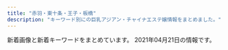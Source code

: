 ```yaml
---
title: "赤羽・東十条・王子・板橋"
description: "キーワード別にの巨乳アジアン・チャイナエステ嬢情報をまとめました。"
---
```


新着画像と新着キーワードをまとめています。
2021年04月21日の情報です。

<DmmAffiliateIns />
<KeywordTable
  shops={
    [
    {
        "station": "\u5c3e\u4e45\u99c5",
        "img_links": [
            "https://nippori-massage.com/line/line-qr.png",
            "https://nippori-massage.com/icon/line.png",
            "https://nippori-massage.com/icon/facebook.png",
            "https://nippori-massage.com/images/main-sp.jpg",
            "https://nippori-massage.com/images/obi.jpg",
            "https://nippori-massage.com/line/10min-coupon.png",
            "https://nippori-massage.com/icon/twitter.png",
            "https://nippori-massage.com/staff/sakura-s1.jpg",
            "https://nippori-massage.com/images/main1.jpg",
            "https://nippori-massage.com/images/esthe4.jpg",
            "https://nippori-massage.com//icon/facebook.png",
            "https://nippori-massage.com/footer/footer-line.png",
            "https://nippori-massage.com/icon/yelp.png",
            "https://nippori-massage.com/footer/footer-tel.png",
            "https://nippori-massage.com/images/esthe3.jpg",
            "https://nippori-massage.com/images/esthe1.jpg",
            "https://nippori-massage.com/images/header3.png",
            "https://nippori-massage.com/images/esthe2.jpg",
            "https://nippori-massage.com/room/room-l1.jpg",
            "https://nippori-massage.com/room/room-l4.jpg",
            "https://nippori-massage.com/images/qrcode.png",
            "https://nippori-massage.com/mens-esthe/2021/04/15/sakura-s1.jpg",
            "https://scdn.line-apps.com/n/line_add_friends/btn/ja.png",
            "https://nippori-massage.com/staff/mirei-s1.jpg",
            "https://nippori-massage.com/staff/sakura-l1.jpg",
            "https://nippori-massage.com/room/room-l2.jpg",
            "https://nippori-massage.com/images/clear.png",
            "https://nippori-massage.com/room/room-l3.jpg",
            "https://nippori-massage.com/footer/footer-staff.png",
            "https://nippori-massage.com/images/line_friend.png"
        ],
        "name": "\u56de\u697d\u82d1",
        "keywords": {},
        "url": "https://nippori-massage.com/"
    },
    {
        "keywords": {},
        "station": "JR\u6771\u5341\u6761\u99c5\u5317\u53e3",
        "img_links": [
            "https://higashijujo-mensesthe.com/room/esthe2.jpg",
            "https://higashijujo-mensesthe.com/staff/lime-s1.jpg",
            "https://higashijujo-mensesthe.com/images/footer-r.png",
            "https://higashijujo-mensesthe.com/staff/kimi-l1.jpg",
            "https://higashijujo-mensesthe.com/room/esthe1.jpg",
            "https://higashijujo-mensesthe.com/staff/rika-l1.jpg",
            "https://higashijujo-mensesthe.com/2020/02/29/lime-s1.jpg",
            "https://higashijujo-mensesthe.com/menu/blog.png",
            "https://higashijujo-mensesthe.com/staff/kimi-s2.jpg",
            "https://higashijujo-mensesthe.com/menu/gallery.png",
            "https://higashijujo-mensesthe.com/images/clear.png",
            "https://higashijujo-mensesthe.com/staff/runa-s1.jpg",
            "https://higashijujo-mensesthe.com/2019/10/21/rika-s1.jpg",
            "https://higashijujo-mensesthe.com/2019/08/22/runa-s1.jpg",
            "https://higashijujo-mensesthe.com/icon/yelp.png",
            "https://higashijujo-mensesthe.com/room/room-l1.jpg",
            "https://higashijujo-mensesthe.com/images/flower.png",
            "https://higashijujo-mensesthe.com/staff/kimi-s1.jpg",
            "https://higashijujo-mensesthe.com/staff/satomi-s1.jpg",
            "https://higashijujo-mensesthe.com/icon/line.png",
            "https://higashijujo-mensesthe.com/staff/rika-s1.jpg",
            "https://higashijujo-mensesthe.com/room/room-l2.jpg",
            "https://higashijujo-mensesthe.com/2019/08/23/satomi-s1.jpg",
            "https://higashijujo-mensesthe.com/images/qrcode.png",
            "https://higashijujo-mensesthe.com/staff/runa-l1.jpg",
            "https://higashijujo-mensesthe.com/images/main1.jpg",
            "https://higashijujo-mensesthe.com/button/home.png",
            "https://higashijujo-mensesthe.com/staff/kimi-l2.jpg",
            "https://higashijujo-mensesthe.com/menu/friend.png",
            "https://higashijujo-mensesthe.com/images/footer-l.png",
            "https://higashijujo-mensesthe.com/images/camp.jpg",
            "https://higashijujo-mensesthe.com/menu/info.png",
            "https://higashijujo-mensesthe.com/2019/08/10/kimi-s1.jpg",
            "https://higashijujo-mensesthe.com/images/main-sp.jpg",
            "https://higashijujo-mensesthe.com/images/header3.png",
            "https://higashijujo-mensesthe.com/room/room-l3.jpg",
            "https://higashijujo-mensesthe.com/button/blog.png",
            "https://higashijujo-mensesthe.com/menu/home.png",
            "https://higashijujo-mensesthe.com/icon/facebook.png",
            "https://higashijujo-mensesthe.com/icon/twitter.png",
            "https://higashijujo-mensesthe.com/room/esthe3.jpg",
            "https://higashijujo-mensesthe.com/staff/satomi-l1.jpg",
            "https://higashijujo-mensesthe.com/room/room-l4.jpg",
            "https://higashijujo-mensesthe.com/button/staff.png",
            "https://higashijujo-mensesthe.com/staff/lime-l1.jpg"
        ],
        "name": "Love Sea",
        "url": "https://higashijujo-mensesthe.com/"
    },
    {
        "station": "JR\u6771\u5341\u6761\u99c5\u5317\u53e3",
        "name": "\u767e\u5408",
        "keywords": {
            "86": 3,
            "85": 3,
            "84": 3,
            "83": 3
        },
        "url": "http://yuri.msa.jp/",
        "img_links": [
            "http://yuri.msa.jp/images/ser3.jpg",
            "http://yuri.msa.jp/layer/images/top/top_05.jpg",
            "http://yuri.msa.jp/images/staff_bj1.png",
            "http://yuri.msa.jp/layer/images/top/top_03.jpg",
            "http://yuri.msa.jp/images/s_service.png",
            "http://yuri.msa.jp/images/ser4.jpg",
            "http://yuri.msa.jp/layer/images/top/top_02.jpg",
            "http://yuri.msa.jp/images/top2.jpg",
            "http://yuri.msa.jp/images/staff_03.jpg",
            "http://yuri.msa.jp/images/staff_01.jpg",
            "http://yuri.msa.jp/layer/images/top/top_06.jpg",
            "http://yuri.msa.jp/images/ser1.jpg",
            "http://yuri.msa.jp/images/info.png",
            "http://yuri.msa.jp/images/ser2.jpg",
            "http://yuri.msa.jp/images/staff_bj4.png",
            "http://yuri.msa.jp/layer/images/top/top_04.jpg",
            "http://yuri.msa.jp/layer/images/top/top_01.jpg",
            "http://yuri.msa.jp/images/staff_04.jpg",
            "http://yuri.msa.jp/images/top1.jpg",
            "http://yuri.msa.jp/images/wenzi-staff.png",
            "http://yuri.msa.jp/images/1.jpg",
            "http://yuri.msa.jp/images/staff_06.jpg",
            "http://yuri.msa.jp/layer/images/top.jpg",
            "http://yuri.msa.jp/layer/images/top/top_08.png",
            "http://yuri.msa.jp/images/staff_02.jpg",
            "http://yuri.msa.jp/images/s_info.png"
        ]
    },
    {
        "img_links": [
            "https://www.sinraku.work/images/time.jpg",
            "https://www.sinraku.work/images/tg.png",
            "https://www.sinraku.work/images/int1.jpg",
            "https://www.sinraku.work/staff/koko.jpg",
            "https://www.sinraku.work/images/sys.png",
            "https://www.sinraku.work/staff/kai.jpg",
            "https://www.sinraku.work/img/koko1.jpg",
            "https://www.sinraku.work/img/kai1.jpg",
            "https://www.sinraku.work/images/rec.jpg",
            "https://www.sinraku.work/img/rina1.jpg",
            "https://www.sinraku.work/images/tel.png",
            "https://www.sinraku.work/images/interior_t.jpg",
            "https://www.sinraku.work/images/menu/top.png",
            "https://www.sinraku.work/images/menu/staff.png",
            "https://www.sinraku.work/images/menu/interior.png",
            "https://www.sinraku.work/images/staff_t.jpg",
            "https://www.sinraku.work/staff/rina.jpg",
            "https://www.sinraku.work/images/news.jpg",
            "https://www.sinraku.work/img/miho1.jpg",
            "https://www.sinraku.work/images/int2.png",
            "https://www.sinraku.work/staff/miho.jpg"
        ],
        "url": "https://www.sinraku.work/",
        "station": "JR\u8d64\u7fbd\u99c5\u6771\u53e3",
        "name": "\u5fc3\u697d",
        "keywords": {}
    },
    {
        "url": "http://www.crossu.xyz/",
        "name": "\u685c\u306e\u604b",
        "keywords": {
            "\u30bb\u30af\u30b7\u30fc": 5
        },
        "station": "JR\u738b\u5b50\u99c5\u5317\u53e3",
        "img_links": [
            "http://www.crossu.xyz/templets/default/picture/rec1.png",
            "http://www.crossu.xyz/uploads/181211/1-1Q2111433162D.jpg",
            "http://www.crossu.xyz/uploads/180621/1-1P621101232H4.jpg",
            "http://www.crossu.xyz/uploads/allimg/180620/1-1P6201013133b.jpg",
            "http://www.crossu.xyz/uploads/190924/1-1Z9241056212J.jpg",
            "http://www.crossu.xyz/uploads/191119/1-19111915043V27.jpg",
            "http://www.crossu.xyz/templets/default/picture/interior_t.jpg",
            "http://www.crossu.xyz/templets/default/picture/news.jpg",
            "http://www.crossu.xyz/templets/default/picture/staff_t.jpg",
            "http://www.crossu.xyz/uploads/200528/1-20052Q52142229.jpg",
            "http://www.crossu.xyz/uploads/180620/1-1P62010154K00.png",
            "http://www.crossu.xyz/uploads/180620/1-1P62010193X63.jpg",
            "http://www.crossu.xyz/uploads/191129/1-19112914393CK.jpg",
            "http://www.crossu.xyz/templets/default/picture/head.jpg"
        ]
    },
    {
        "url": "https://wagaya.xyz.mn/",
        "station": "JR\u738b\u5b50\u99c5\u4e2d\u592e\u53e3",
        "name": "\u6211\u304c\u5bb6",
        "img_links": [],
        "keywords": {}
    },
    {
        "img_links": [],
        "name": "\u5922\u3054",
        "station": "JR\u5341\u6761\u99c5\u5357\u53e3",
        "url": "https://yumego.tyo.cm/",
        "keywords": {}
    },
    {
        "img_links": [
            "http://www.e-baby.work/staff/karen1.jpg",
            "http://www.e-baby.work/staff/yuka1.jpg",
            "http://www.e-baby.work/img/all/loader.png",
            "http://www.e-baby.work/staff/rina1.jpg",
            "http://www.e-baby.work/staff/maya1.jpg",
            "http://www.e-baby.work/staff/kumi1.jpg",
            "http://www.e-baby.work/img/all/icon2.png",
            "http://www.e-baby.work/staff/haru1.jpg",
            "http://www.e-baby.work/staff/kumic.jpg"
        ],
        "station": "JR\u8d64\u7fbd\u99c5\u6771\u53e3",
        "name": "\u30a2\u30a4\u30ea\u30b9",
        "keywords": {
            "84": 1,
            "87": 1,
            "86": 2,
            "C": 1,
            "89": 1,
            "D": 3,
            "85": 1,
            "E": 2
        },
        "url": "http://www.e-baby.work/"
    },
    {
        "img_links": [
            "http://www.cocosia.work/staff/hina1.jpg",
            "http://www.cocosia.work/img/int3.jpg",
            "http://www.cocosia.work/staff/rea.jpg",
            "http://www.cocosia.work/staff/mao.jpg",
            "http://www.cocosia.work/staff/yuyu.jpg",
            "http://www.cocosia.work/img/bn_contact.jpg",
            "http://www.cocosia.work/img/i_tel.png",
            "http://www.cocosia.work/img/bn_howto_sp.jpg",
            "http://www.cocosia.work/staff/yuyu1.jpg",
            "http://www.cocosia.work/staff/riya.jpg",
            "http://www.cocosia.work/img/int2.jpg",
            "http://www.cocosia.work/staff/hina.jpg",
            "http://www.cocosia.work/img/header_info.png",
            "http://www.cocosia.work/img/int3_sp.jpg",
            "http://www.cocosia.work/staff/mika1.jpg",
            "http://www.cocosia.work/staff/mika.jpg",
            "http://www.cocosia.work/img/int1_sp.jpg",
            "http://www.cocosia.work/staff/rea1.jpg",
            "http://www.cocosia.work/staff/mao1.jpg",
            "http://www.cocosia.work/img/concept.jpg",
            "http://www.cocosia.work/img/concept_sp.jpg",
            "http://www.cocosia.work/img/int1.jpg",
            "http://www.cocosia.work/img/bn_howto.jpg",
            "http://www.cocosia.work/img/bn_contact_sp.jpg",
            "http://www.cocosia.work/staff/riya1.jpg",
            "http://www.cocosia.work/img/int2_sp.jpg"
        ],
        "url": "http://www.cocosia.work/",
        "name": "Cocosia \uff5e\u30b3\u30b3\u30b7\u30a2\uff5e",
        "station": "JR\u8d64\u7fbd\u99c5\u897f\u53e3",
        "keywords": {
            "87": 6,
            "86": 8,
            "E": 6,
            "C": 15,
            "85": 2,
            "D": 10
        }
    },
    {
        "station": "\u9ad8\u5cf6\u5e73\u99c5",
        "keywords": {
            "D": 3,
            "86": 2,
            "88": 1,
            "\u4e73": 1
        },
        "name": "Jessica",
        "url": "http://minming.work/",
        "img_links": [
            "http://minming.work/uploads/210405/1-2104051H4034V.jpg",
            "http://minming.work/uploads/210405/1-2104051H21N45.jpg",
            "http://minming.work/uploads/allimg/210222/1-2102221K144L3.png",
            "http://minming.work/uploads/210405/1-2104051H30X20.jpg"
        ]
    },
    {
        "img_links": [
            "http://lastpara.net/img/recuit.png",
            "http://lastpara.net/image/cast/cast_263_1_l.jpg",
            "http://lastpara.net/image/cast/cast_265_1_s.jpg",
            "http://lastpara.net/image/cast/cast_286_1_l.jpg",
            "http://lastpara.net/image/cast/cast_255_1_l.jpg",
            "http://lastpara.net/image/cast/cast_256_1_s.jpg",
            "http://lastpara.net/img/news-ttl.jpg",
            "http://lastpara.net/image/cast/cast_262_1_l.jpg",
            "http://lastpara.net/image/cast/cast_259_1_s.jpg",
            "http://lastpara.net/img/event/camp_top_02.jpg",
            "http://lastpara.net/image/cast/cast_259_1_l.jpg",
            "http://lastpara.net/image/cast/cast_286_1_s.jpg",
            "http://lastpara.net/image/cast/cast_256_1_l.jpg",
            "http://lastpara.net/image/cast/cast_265_1_l.jpg",
            "http://lastpara.net/image/cast/cast_261_1_l.jpg",
            "http://lastpara.net/image/cast/cast_263_1_s.jpg",
            "http://lastpara.net/image/cast/cast_287_1_l.jpg",
            "http://lastpara.net/image/cast/cast_287_1_s.jpg"
        ],
        "station": "JR\u8d64\u7fbd\u99c5\u5357\u53e3",
        "url": "http://lastpara.net/",
        "keywords": {
            "90": 2,
            "85": 9,
            "84": 4,
            "86": 4
        },
        "name": "Last Paradise \uff5e\u30e9\u30b9\u30c8\u30d1\u30e9\u30c0\u30a4\u30b9\uff5e"
    },
    {
        "keywords": {},
        "name": "\u3084\u3059\u3089\u304e",
        "url": "http://tenpo5.iest.info/",
        "img_links": [],
        "station": "JR\u738b\u5b50\u99c5\u5317\u53e3"
    },
    {
        "station": "JR\u8d64\u7fbd\u99c5\u5357\u53e3",
        "name": "Only one \uff5e\u30aa\u30f3\u30ea\u30fc\u30ef\u30f3\uff5e",
        "keywords": {},
        "url": "http://www.roserelaxation.info/",
        "img_links": [
            "http://www.roserelaxation.info/upload/201712/1512155748.jpg",
            "http://www.roserelaxation.info/upload/201712/thumb/1512155748.jpg",
            "http://www.roserelaxation.info/upload/201808/thumb_dis/1535596152.jpg",
            "http://www.roserelaxation.info/upload/202007/1594636355.jpg",
            "http://www.roserelaxation.info/upload/images/20170706_091357.jpg",
            "http://www.roserelaxation.info/upload/201807/1531195952.jpg",
            "http://www.roserelaxation.info/upload/images/20171206_133002.jpg",
            "http://www.roserelaxation.info/upload/201708/thumb_dis/1502280972.jpg",
            "http://www.roserelaxation.info/upload/202007/thumb/1594636246.jpg",
            "http://www.roserelaxation.info/upload/201807/thumb_dis/1531195547.jpg",
            "http://www.roserelaxation.info/upload/images/20171214_032900.jpg",
            "http://www.roserelaxation.info/upload/202007/1594636684.jpg",
            "http://www.roserelaxation.info/upload/202007/thumb_dis/1594636322.jpg",
            "http://www.roserelaxation.info/upload/201801/thumb/1517150493.jpg",
            "http://www.roserelaxation.info/upload/201801/1517150493.jpg",
            "http://www.roserelaxation.info/upload/201807/1531197286.jpg",
            "http://www.roserelaxation.info/upload/201807/thumb/1531195952.jpg",
            "http://www.roserelaxation.info/upload/images/20170613_104732.jpg",
            "http://www.roserelaxation.info/upload/images/20171206_132919.jpg",
            "http://www.roserelaxation.info/upload/201807/1531195547.jpg",
            "http://www.roserelaxation.info/upload/201801/thumb_dis/1517150493.jpg",
            "http://www.roserelaxation.info/upload/201807/thumb_dis/1531197286.jpg",
            "http://www.roserelaxation.info/upload/201807/thumb/1531195547.jpg",
            "http://www.roserelaxation.info/upload/202007/thumb/1594636355.jpg",
            "http://www.roserelaxation.info/upload/201807/thumb_dis/1531195952.jpg",
            "http://www.roserelaxation.info/upload/202007/1594636246.jpg",
            "http://www.roserelaxation.info/upload/201707/1499300573.jpg",
            "http://www.roserelaxation.info/upload/201712/thumb_dis/1512155748.jpg",
            "http://www.roserelaxation.info/upload/images/20171206_132823.jpg",
            "http://www.roserelaxation.info/upload/202008/1598846272.jpg",
            "http://www.roserelaxation.info/upload/202007/thumb_dis/1594636355.jpg",
            "http://www.roserelaxation.info/upload/201708/1502280972.jpg",
            "http://www.roserelaxation.info/upload/images/20171206_132851.jpg",
            "http://www.roserelaxation.info/upload/202007/thumb_dis/1594636246.jpg",
            "http://www.roserelaxation.info/upload/202007/thumb/1594636684.jpg",
            "http://www.roserelaxation.info/upload/202007/thumb_dis/1594636684.jpg",
            "http://www.roserelaxation.info/upload/images/20170525_102731.jpg"
        ]
    },
    {
        "keywords": {
            "86": 2,
            "D": 2
        },
        "name": "\u9999\u9999",
        "station": "JR\u6771\u5341\u6761\u99c5\u5317\u53e3",
        "url": "http://shanshan-esthe.com/",
        "img_links": [
            "http://shanshan-esthe.com/img/st16.jpg",
            "http://shanshan-esthe.com/img/no.png",
            "http://shanshan-esthe.com/img/sta0.jpg",
            "http://shanshan-esthe.com/img/st14.jpg",
            "http://shanshan-esthe.com/img/sta14.jpg"
        ]
    },
    {
        "keywords": {
            "87": 1,
            "88": 2,
            "86": 2,
            "85": 12,
            "84": 1,
            "E": 3,
            "D": 5,
            "C": 17
        },
        "name": "\u83ef\u8276",
        "url": "http://ka-en.work/",
        "img_links": [
            "http://ka-en.work/img/fla-2.jpg",
            "http://ka-en.work/img/mo.png",
            "http://ka-en.work/sp/img/time.jpg",
            "http://ka-en.work/img/st2.jpg",
            "http://ka-en.work/img/st4.jpg",
            "http://ka-en.work/sp/img/acc1.jpg",
            "http://ka-en.work/img/acc4.jpg",
            "http://ka-en.work/img/acc5.jpg",
            "http://ka-en.work/sp/img/t-o.jpg",
            "http://ka-en.work/sp/img/st1.jpg",
            "http://ka-en.work/img/fla-1.jpg",
            "http://ka-en.work/sp/img/st3.jpg",
            "http://ka-en.work/img/kanban.jpg",
            "http://ka-en.work/sp/img/t-s.jpg",
            "http://ka-en.work/img/st1.jpg",
            "http://ka-en.work/sp/img/p-10.jpg",
            "http://ka-en.work/sp/img/st7.jpg",
            "http://ka-en.work/sp/img/st6.jpg",
            "http://ka-en.work/sp/img/acc2.jpg",
            "http://ka-en.work/sp/img/t-r.jpg",
            "http://ka-en.work/sp/img/tel.jpg",
            "http://ka-en.work/img/fla-3.jpg",
            "http://ka-en.work/sp/img/botton.jpg",
            "http://ka-en.work/img/botton2.jpg",
            "http://ka-en.work/img/st9.jpg",
            "http://ka-en.work/sp/img/p-4.jpg",
            "http://ka-en.work/img/st10.jpg",
            "http://ka-en.work/sp/img/st2.jpg",
            "http://ka-en.work/sp/img/t-a.jpg",
            "http://ka-en.work/sp/img/acc5.jpg",
            "http://ka-en.work/img/botton.jpg",
            "http://ka-en.work/img/acc2.jpg",
            "http://ka-en.work/img/s6.jpg",
            "http://ka-en.work/sp/img/tit.jpg",
            "http://ka-en.work/img/botton6.jpg",
            "http://ka-en.work/img/s4.jpg",
            "http://ka-en.work/img/acc1.jpg",
            "http://ka-en.work/sp/img/p-9.jpg",
            "http://ka-en.work/sp/img/kanban.jpg",
            "http://ka-en.work/sp/img/t-t.jpg",
            "http://ka-en.work/sp/img/st8.jpg",
            "http://ka-en.work/img/st8.jpg",
            "http://ka-en.work/sp/img/st9.jpg",
            "http://ka-en.work/sp/img/acc3.jpg",
            "http://ka-en.work/img/botton4.jpg",
            "http://ka-en.work/img/head.jpg",
            "http://ka-en.work/sp/img/acc4.jpg",
            "http://ka-en.work/img/botton5.jpg",
            "http://ka-en.work/sp/img/pic.jpg",
            "http://ka-en.work/sp/img/add.jpg",
            "http://ka-en.work/img/s7.jpg",
            "http://ka-en.work/img/s10.jpg",
            "http://ka-en.work/img/foot.jpg",
            "http://ka-en.work/img/st6.jpg",
            "http://ka-en.work/img/st3.jpg",
            "http://ka-en.work/sp/img/cam.jpg",
            "http://ka-en.work/img/st7.jpg",
            "http://ka-en.work/sp/img/pc.jpg",
            "http://ka-en.work/sp/img/sys.jpg",
            "http://ka-en.work/img/s2.jpg",
            "http://ka-en.work/sp/img/info.jpg",
            "http://ka-en.work/img/s3.jpg",
            "http://ka-en.work/img/s9.jpg",
            "http://ka-en.work/img/botton3.jpg",
            "http://ka-en.work/img/acc3.jpg",
            "http://ka-en.work/sp/img/st4.jpg",
            "http://ka-en.work/sp/img/st10.jpg"
        ],
        "station": "JR\u8d64\u7fbd\u99c5\u6771\u53e3"
    },
    {
        "keywords": {},
        "url": "http://www.l-yuri.work/",
        "name": "\u767e\u5408",
        "img_links": [
            "http://www.l-yuri.work/img/miki1.jpg",
            "http://www.l-yuri.work/staff/miki.jpg",
            "http://www.l-yuri.work/staff/aki.jpg",
            "http://www.l-yuri.work/images/tel.jpg",
            "http://www.l-yuri.work/images/1.png",
            "http://www.l-yuri.work/images/news.png",
            "http://www.l-yuri.work/staff/rina.jpg",
            "http://www.l-yuri.work/images/2.png",
            "http://www.l-yuri.work/images/interior_t.jpg",
            "http://www.l-yuri.work/img/rina1.jpg",
            "http://www.l-yuri.work/img/emi1.jpg",
            "http://www.l-yuri.work/img/kaori1.jpg",
            "http://www.l-yuri.work/staff/kaori.jpg",
            "http://www.l-yuri.work/images/s1.png",
            "http://www.l-yuri.work/images/tg.jpg",
            "http://www.l-yuri.work/images/int1.png",
            "http://www.l-yuri.work/images/staff_t.jpg",
            "http://www.l-yuri.work/images/4.png",
            "http://www.l-yuri.work/images/head.jpg",
            "http://www.l-yuri.work/images/5.png",
            "http://www.l-yuri.work/images/mobile.jpg",
            "http://www.l-yuri.work/img/aki1.jpg",
            "http://www.l-yuri.work/images/3.png",
            "http://www.l-yuri.work/staff/emi.jpg",
            "http://www.l-yuri.work/images/sys.png",
            "http://www.l-yuri.work/images/h_line.jpg",
            "http://www.l-yuri.work/images/int2.png"
        ],
        "station": "\u84ee\u6839\u99c5\u6771\u53e3"
    },
    {
        "keywords": {
            "C": 15
        },
        "station": "JR\u738b\u5b50\u99c5\u5317\u53e3",
        "img_links": [
            "http://oji.pink/images/zi_staff.png",
            "http://oji.pink/images/g7.jpg",
            "http://oji.pink/images/r4.jpg",
            "http://oji.pink/images/r2.jpg",
            "http://oji.pink/images/g2.jpg",
            "http://oji.pink/images/new1.jpg",
            "http://oji.pink/images/g0.jpg",
            "http://oji.pink/images/zi_link.png",
            "http://oji.pink/images/1.png",
            "http://oji.pink/images/aki.jpg",
            "http://oji.pink/images/3.png",
            "http://oji.pink/images/r1.jpg",
            "http://oji.pink/images/mobile.jpg",
            "http://oji.pink/images/r3.jpg",
            "http://oji.pink/images/top.jpg",
            "http://oji.pink/images/yuki.jpg",
            "http://oji.pink/images/g5.jpg",
            "http://oji.pink/images/g1.jpg"
        ],
        "url": "http://oji.pink/",
        "name": "\u7f8e\u5065"
    },
    {
        "name": "GOOD TIME",
        "img_links": [
            "http://www.goodtime.iesjp.com/images/top-left01.jpg",
            "http://www.goodtime.iesjp.com/files/004.jpg",
            "http://www.goodtime.iesjp.com/files/003.jpg",
            "http://www.goodtime.iesjp.com/images/m-yejiao.jpg",
            "http://www.goodtime.iesjp.com/photo_news/upimg/2288060497ed9031e6_0.jpg",
            "http://www.goodtime.iesjp.com/files/006.jpg",
            "http://www.goodtime.iesjp.com/images/m-top-right01.jpg",
            "http://www.goodtime.iesjp.com/images/m-top-right04.jpg",
            "http://www.goodtime.iesjp.com/images/m-right.jpg",
            "http://www.goodtime.iesjp.com/photo_news/upimg/529386029caabbb08f_0.jpg",
            "http://www.goodtime.iesjp.com/images/m-top03.jpg",
            "http://www.goodtime.iesjp.com/files/001.jpg",
            "http://www.goodtime.iesjp.com/photo_news/upimg/43415603819cc9fd0d_1.jpg",
            "http://www.goodtime.iesjp.com/images/m-top-right02.jpg",
            "http://www.goodtime.iesjp.com/images/m-head.jpg",
            "http://www.goodtime.iesjp.com/images/m-top-right03.jpg",
            "http://www.goodtime.iesjp.com/images/m-left.jpg",
            "http://www.goodtime.iesjp.com/photo_news/upimg/6226360739cbd5fa6e_0.jpg",
            "http://www.goodtime.iesjp.com/photo_news/upimg/1591860540114b630a_0.jpg",
            "http://www.goodtime.iesjp.com/images/m-top02.jpg",
            "http://www.goodtime.iesjp.com/photo_news/upimg/39901600bd6533312b_0.jpg",
            "http://www.goodtime.iesjp.com/images/call.png",
            "http://www.goodtime.iesjp.com/photo_news/upimg/20911603de0e3ad912_0.jpg"
        ],
        "keywords": {
            "\u30bb\u30af\u30b7\u30fc": 3,
            "87": 6,
            "85": 2,
            "D": 6
        },
        "url": "http://www.goodtime.iesjp.com/",
        "station": "\u8d64\u7fbd\u5ca9\u6df5\u99c52\u756a\u51fa\u53e3"
    },
    {
        "img_links": [
            "http://flower.este88.com/images/m05.jpg",
            "http://flower.este88.com/images/img1.jpg",
            "http://flower.este88.com/gals/erika1.jpg",
            "http://flower.este88.com/images/m04.jpg",
            "http://flower.este88.com/i/images/access3.jpg",
            "http://flower.este88.com/images/kp01.jpg",
            "http://flower.este88.com/i/images/access1.jpg",
            "http://flower.este88.com/i/images/access7.jpg",
            "http://flower.este88.com/gals/haruka1.jpg",
            "http://flower.este88.com/i/images/access4.jpg",
            "http://flower.este88.com/images/dot.png",
            "http://flower.este88.com/gals/riri1.jpg",
            "http://flower.este88.com/i/images/access6.jpg",
            "http://flower.este88.com/images/m03.jpg",
            "http://flower.este88.com/images/m01.jpg",
            "http://flower.este88.com/gals/emi1.jpg",
            "http://flower.este88.com/images/m02.jpg",
            "http://flower.este88.com/gals/yuuna1.jpg",
            "http://flower.este88.com/i/images/access2.jpg",
            "http://flower.este88.com/i/images/access5.jpg",
            "http://flower.este88.com/gals/moe1.jpg"
        ],
        "name": "Flower",
        "station": "JR\u8d64\u7fbd\u99c5\u5357\u53e3",
        "url": "http://flower.este88.com/",
        "keywords": {}
    },
    {
        "img_links": [
            "http://angel-aroma.net/img/m3.jpg",
            "http://angel-aroma.net/img/sta1.jpg",
            "http://angel-aroma.net/img/m20.jpg",
            "http://angel-aroma.net/img/m1.jpg",
            "http://angel-aroma.net/img/qr.jpg",
            "http://angel-aroma.net/img/no.png",
            "http://angel-aroma.net/img/top.jpg",
            "http://angel-aroma.net/img/m30.jpg",
            "http://angel-aroma.net/img/sta2.jpg",
            "http://angel-aroma.net/img/m2.jpg",
            "http://angel-aroma.net/img/m4.jpg",
            "http://angel-aroma.net/img/m5.jpg",
            "http://angel-aroma.net/img/m6.jpg",
            "http://angel-aroma.net/img/sta6.jpg",
            "http://angel-aroma.net/img/sta3.jpg",
            "http://angel-aroma.net/img/m10.jpg",
            "http://angel-aroma.net/img/stafft.jpg",
            "http://angel-aroma.net/img/sta5.jpg"
        ],
        "station": "JR\u8d64\u7fbd\u99c5\u6771\u53e3",
        "url": "http://angel-aroma.net/",
        "keywords": {
            "84": 2,
            "82": 2,
            "86": 4,
            "87": 2
        },
        "name": "\u30c0\u30fc\u30ea\u30f3"
    },
    {
        "station": "JR\u8d64\u7fbd\u99c5\u5357\u53e3",
        "img_links": [
            "http://www.darling.esjp.info/img/nav-001.png",
            "http://www.darling.esjp.info/files/003.jpg",
            "http://www.darling.esjp.info/files/007.jpg",
            "http://www.darling.esjp.info/img/nav-002.png",
            "http://www.darling.esjp.info/files/002.jpg",
            "http://www.darling.esjp.info/img/stt.jpg",
            "http://www.darling.esjp.info/img/nav-005.png",
            "http://www.darling.esjp.info/files/001.jpg",
            "http://www.darling.esjp.info/img/stb.jpg",
            "http://www.darling.esjp.info/img/nav-003.png",
            "http://www.darling.esjp.info/img/top01.png",
            "http://www.darling.esjp.info/img/nav-006.png",
            "http://www.darling.esjp.info/img/tel.png",
            "http://www.darling.esjp.info/img/nav-004.png",
            "http://www.darling.esjp.info/files/008.jpg"
        ],
        "name": "Darling \uff5e\u30c0\u30fc\u30ea\u30f3\uff5e",
        "keywords": {
            "D": 5,
            "86": 1,
            "87": 4
        },
        "url": "http://www.darling.esjp.info/"
    },
    {
        "img_links": [
            "https://dream.ests.jp/photos/sites/12/2021/03/2021031110482840.jpg",
            "https://dream.ests.jp/images/s_news.jpg",
            "https://dream.ests.jp/images/new.jpg",
            "https://dream.ests.jp/images/top.png",
            "https://dream.ests.jp/photos/sites/12/2021/03/2021031110483021.jpg",
            "https://dream.ests.jp/images/s_therapist.jpg",
            "https://dream.ests.jp/photos/sites/12/2021/03/2021031110483161.jpg",
            "https://dream.ests.jp/images/mobile.jpg",
            "https://dream.ests.jp/images/staff_bj3.jpg",
            "https://dream.ests.jp/photos/sites/12/2021/03/2021031110482744.jpg",
            "https://dream.ests.jp/images/news_bj3.jpg",
            "https://dream.ests.jp/images/1.jpg",
            "https://dream.ests.jp/images/s_pick.png",
            "https://dream.ests.jp/images/end.png",
            "https://dream.ests.jp/images/line.png",
            "https://dream.ests.jp/images/2.jpg"
        ],
        "station": "JR\u8d64\u7fbd\u99c5\u6771\u53e3",
        "keywords": {
            "87": 2,
            "E": 2,
            "85": 2,
            "86": 3,
            "C": 9,
            "D": 5
        },
        "url": "https://dream.ests.jp/",
        "name": "Aroma Dream \uff5e\u30a2\u30ed\u30de\u30c9\u30ea\u30fc\u30e0\uff5e"
    },
    {
        "img_links": [
            "http://kissyourelax.xyz/uploads/190422/1-1Z422143352a6.jpg",
            "http://kissyourelax.xyz/uploads/190426/1-1Z4261G221600.jpg",
            "http://kissyourelax.xyz/uploads/190712/1-1ZG2111F3448.jpg",
            "http://kissyourelax.xyz/uploads/190920/1-1Z9200Z645220.jpg",
            "http://kissyourelax.xyz/uploads/190422/1-1Z42214343N22.jpg",
            "http://kissyourelax.xyz/uploads/190514/1-1Z5140R044351.jpg",
            "http://kissyourelax.xyz/uploads/190802/1-1ZP20P91YN.jpg",
            "http://kissyourelax.xyz/uploads/191213/1-1912131550052E.jpg",
            "http://kissyourelax.xyz/uploads/190625/1-1Z625204313L6.jpg",
            "http://kissyourelax.xyz/uploads/191129/1-191129154603T5.jpg",
            "http://kissyourelax.xyz/uploads/200812/1-200Q212540D24.jpg",
            "http://kissyourelax.xyz/img/botton.jpg",
            "http://kissyourelax.xyz/uploads/190625/1-1Z625203Q3N2.jpg",
            "http://kissyourelax.xyz/uploads/200812/1-200Q2125423452.jpg",
            "http://kissyourelax.xyz/uploads/190426/1-1Z4261G1591I.jpg",
            "http://kissyourelax.xyz/uploads/190426/1-1Z4261G229208.jpg",
            "http://kissyourelax.xyz/uploads/190802/1-1ZP20P930U4.jpg",
            "http://kissyourelax.xyz/img/s0.png",
            "http://kissyourelax.xyz/uploads/190712/1-1ZG2111A3147.jpg",
            "http://kissyourelax.xyz/uploads/200929/1-200929125F62K.jpg",
            "http://kissyourelax.xyz/uploads/190514/1-1Z5140R02A31.jpg",
            "http://kissyourelax.xyz/uploads/191213/1-19121315493M58.jpg",
            "http://kissyourelax.xyz/uploads/200929/1-200929125H1111.jpg",
            "http://kissyourelax.xyz/uploads/190422/1-1Z422144244F3.jpg"
        ],
        "name": "Kiss you",
        "keywords": {},
        "url": "http://kissyourelax.xyz/",
        "station": "JR\u8d64\u7fbd\u99c5"
    },
    {
        "name": "FLOWER",
        "img_links": [
            "http://esthe-japan.work/flower/upload/202004/1588153474.png"
        ],
        "station": "JR\u8d64\u7fbd\u99c5\u5357\u6539\u672d\u53e3(\u6771)",
        "keywords": {
            "\u30bb\u30af\u30b7\u30fc": 6,
            "88": 3,
            "89": 3,
            "87": 3,
            "98": 1
        },
        "url": "http://esthe-japan.work/flower/"
    }
]
}
/>
<DmmAffiliateScript />
